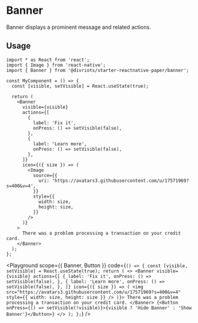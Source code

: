 

# Banner

Banner displays a prominent message and related actions.

## Usage

```tsx
import * as React from 'react';
import { Image } from 'react-native';
import { Banner } from '@divriots/starter-reactnative-paper/banner';

const MyComponent = () => {
  const [visible, setVisible] = React.useState(true);

  return (
    <Banner
      visible={visible}
      actions={[
        {
          label: 'Fix it',
          onPress: () => setVisible(false),
        },
        {
          label: 'Learn more',
          onPress: () => setVisible(false),
        },
      ]}
      icon={({ size }) => (
        <Image
          source={{
            uri: 'https://avatars3.githubusercontent.com/u/17571969?s=400&v=4',
          }}
          style={{
            width: size,
            height: size,
          }}
        />
      )}
    >
      There was a problem processing a transaction on your credit card.
    </Banner>
  );
};
```

<Playground
  scope={{ Banner, Button }}
  code={`
() => {
  const [visible, setVisible] = React.useState(true);
  return (
    <>
      <Banner
        visible={visible}
        actions={[
          {
            label: 'Fix it',
            onPress: () => setVisible(false),
          },
          {
            label: 'Learn more',
            onPress: () => setVisible(false),
          },
        ]}
        icon={({ size }) => (
          <img
            src="https://avatars3.githubusercontent.com/u/17571969?s=400&v=4"
            style={{ width: size, height: size }}
          />
        )}>
        There was a problem processing a transaction on your credit card.
      </Banner>
      {<Button onPress={() => setVisible(!visible)}>{visible ? 'Hide Banner' : 'Show Banner'}</Button>}
    </>
  );
};
`}
/>
